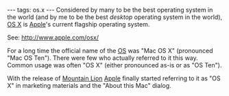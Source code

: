 ---
tags: os.x
---
Considered by many to be the best operating system in the world (and by me to be the best ''desktop'' operating system in the world), [[OS X]] is [[Apple]]'s current flagship operating system.

See: http://www.apple.com/osx/

For a long time the official name of the [[OS]] was "Mac OS X" (pronounced "Mac OS Ten"). There were few who actually referred to it this way. Common usage was often "OS X" (either pronounced as-is or as "OS Ten").

With the release of [[Mountain Lion]] [[Apple]] finally started referring to it as "OS X" in marketing materials and the "About this Mac" dialog.
